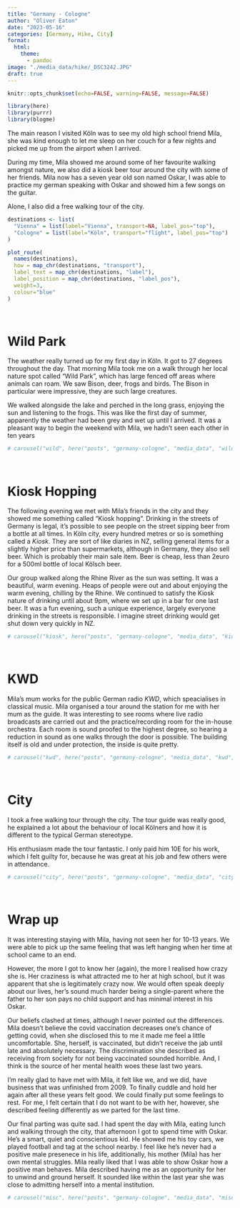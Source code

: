 ```yaml
---
title: "Germany - Cologne"
author: "Oliver Eaton"
date: "2023-05-16"
categories: [Germany, Hike, City]
format: 
  html:
    theme: 
      - pandoc
image: "./media_data/hike/_DSC3242.JPG"
draft: true
---
```


```r
knitr::opts_chunk$set(echo=FALSE, warning=FALSE, message=FALSE)
```

```r
library(here)
library(purrr)
library(blogme)
```

The main reason I visited Köln was to see my old high school friend Mila, she was kind enough to let me sleep on her couch for a few nights and picked me up from the airport when I arrived.

During my time, Mila showed me around some of her favourite walking amongst nature, we also did a kiosk beer tour around the city with some of her friends. Mila now has a seven year old son named Oskar, I was able to practice my german speaking with Oskar and showed him a few songs on the guitar.

Alone, I also did a free walking tour of the city.

```r
destinations <- list(
  "Vienna" = list(label="Vienna", transport=NA, label_pos="top"),
  "Cologne" = list(label="Köln", transport="flight", label_pos="top")
)

plot_route(
  names(destinations), 
  how = map_chr(destinations, "transport"), 
  label_text = map_chr(destinations, "label"),
  label_position = map_chr(destinations, "label_pos"),
  weight=3,
  colour="blue"
)
```

<br>

# Wild Park

The weather really turned up for my first day in Köln. It got to 27 degrees throughout the day. That morning Mila took me on a walk through her local nature spot called "Wild Park", which has large fenced off areas where animals can roam. We saw Bison, deer, frogs and birds. The Bison in particular were impressive, they are such large creatures.

We walked alongside the lake and perched in the long grass, enjoying the sun and listening to the frogs. This was like the first day of summer, apparently the weather had been grey and wet up until I arrived. It was a pleasant way to begin the weekend with Mila, we hadn't seen each other in ten years

```r
# carousel("wild", here("posts", "germany-cologne", "media_data", "wild_park", "wild_park.yml"))
```

<br>

# Kiosk Hopping

The following evening we met with Mila's friends in the city and they showed me something called "Kiosk hopping". Drinking in the streets of Germany is legal, it's possible to see people on the street sipping beer from a bottle at all times. In Köln city, every hundred metres or so is something called a *Kiosk*. They are sort of like diaries in NZ, selling general items for a slightly higher price than supermarkets, although in Germany, they also sell beer. Which is probably their main sale item. Beer is cheap, less than 2euro for a 500ml bottle of local Kölsch beer.

Our group walked along the Rhine River as the sun was setting. It was a beautiful, warm evening. Heaps of people were out and about enjoying the warm evening, chilling by the Rhine. We continued to satisfy the Kiosk nature of drinking until about 9pm, where we set up in a bar for one last beer. It was a fun evening, such a unique experience, largely everyone drinking in the streets is responsible. I imagine street drinking would get shut down very quickly in NZ.

```r
# carousel("kiosk", here("posts", "germany-cologne", "media_data", "kiosk", "kiosk.yml"))
```

<br>

# KWD

Mila's mum works for the public German radio *KWD*, which speacialises in classical music. Mila organised a tour around the station for me with her mum as the guide. It was interesting to see rooms where live radio broadcasts are carried out and the practice/recording room for the in-house orchestra. Each room is sound proofed to the highest degree, so hearing a reduction in sound as one walks through the door is possible. The building itself is old and under protection, the inside is quite pretty.

```r
# carousel("kwd", here("posts", "germany-cologne", "media_data", "kwd", "kwd.yml"))
```

<br>

# City

I took a free walking tour through the city. The tour guide was really good, he explained a lot about the behaviour of local Kölners and how it is different to the typical German stereotype.

His enthusiasm made the tour fantastic. I only paid him 10E for his work, which I felt guilty for, because he was great at his job and few others were in attendance.

```r
# carousel("city", here("posts", "germany-cologne", "media_data", "city", "city.yml"))
```

<br>

# Wrap up

It was interesting staying with Mila, having not seen her for 10-13 years. We were able to pick up the same feeling that was left hanging when her time at school came to an end.

However, the more I got to know her (again), the more I realised how crazy she is. Her craziness is what attracted me to her at high school, but it was apparent that she is legitimately crazy now. We would often speak deeply about our lives, her's sound much harder being a single-parent where the father to her son pays no child support and has minimal interest in his Oskar.

Our beliefs clashed at times, although I never pointed out the differences. Mila doesn't believe the covid vaccination decreases one's chance of getting covid, when she disclosed this to me it made me feel a little uncomfortable. She, herself, is vaccinated, but didn't receive the jab until late and absolutely necessary. The discrimination she described as receiving from society for not being vaccinated sounded horrible. And, I think is the source of her mental health woes these last two years.

I'm really glad to have met with Mila, it felt like we, and we did, have business that was unfinished from 2009. To finally cuddle and hold her again after all these years felt good. We could finally put some feelings to rest. For me, I felt certain that I do not want to be with her, however, she described feeling differently as we parted for the last time.

Our final parting was quite sad. I had spent the day with Mila, eating lunch and walking through the city, that afternoon I got to spend time with Oskar. He's a smart, quiet and conscientious kid. He showed me his toy cars, we played football and tag at the school nearby. I feel like he's never had a positive male presenece in his life, additionally, his mother (Mila) has her own mental struggles. Mila really liked that I was able to show Oskar how a positive man behaves. Mila described having me as an opportunity for her to unwind and ground herself. It sounded like within the last year she was close to admitting herself into a mental institution.

```r
# carousel("misc", here("posts", "germany-cologne", "media_data", "misc", "misc.yml"))
```
